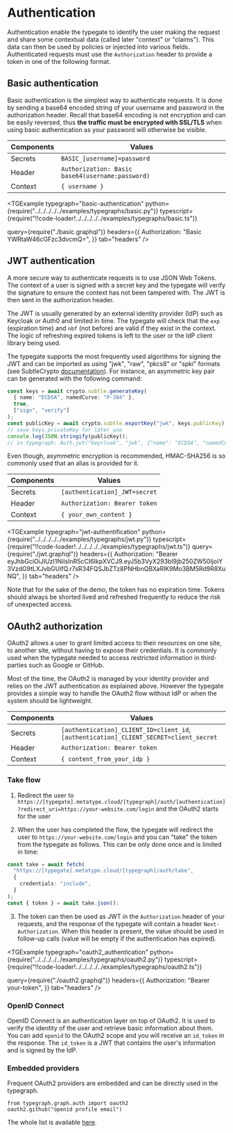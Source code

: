 

# Authentication

Authentication enable the typegate to identify the user making the request and share some contextual data (called later "context" or "claims"). This data can then be used by policies or injected into various fields. Authenticated requests must use the `Authorization` header to provide a token in one of the following format.

## Basic authentication

Basic authentication is the simplest way to authenticate requests. It is done by sending a base64 encoded string of your username and password in the authorization header. Recall that base64 encoding is not encryption and can be easily reversed, thus **the traffic must be encrypted with SSL/TLS** when using basic authentication as your password will otherwise be visible.

| Components | Values                                           |
| ---------- | ------------------------------------------------ |
| Secrets    | `BASIC_[username]=password`       |
| Header     | `Authorization: Basic base64(username:password)` |
| Context    | `{ username }`                                   |
<TGExample typegraph="basic-authentication"
  python={require("../../../../../examples/typegraphs/basic.py")}
  typescript={require("!!code-loader!../../../../../examples/typegraphs/basic.ts")}

  query={require("./basic.graphql")}
  headers={{
    Authorization: "Basic YWRtaW46cGFzc3dvcmQ=",
  }}
  tab="headers"
/>

## JWT authentication

A more secure way to authenticate requests is to use JSON Web Tokens. The context of a user is signed with a secret key and the typegate will verify the signature to ensure the context has not been tampered with. The JWT is then sent in the authorization header.

The JWT is usually generated by an external identity provider (IdP) such as Keycloak or Auth0 and limited in time. The typegate will check that the `exp` (expiration time) and `nbf` (not before) are valid if they exist in the context. The logic of refreshing expired tokens is left to the user or the IdP client library being used.

The typegate supports the most frequently used algorithms for signing the JWT and can be imported as using "jwk", "raw", "pkcs8" or "spki" formats (see SubtleCrypto [documentation](https://developer.mozilla.org/en-US/docs/Web/API/SubtleCrypto/importKey)).
For instance, an asymmetric key pair can be generated with the following command:

```typescript
const keys = await crypto.subtle.generateKey(
  { name: "ECDSA", namedCurve: "P-384" },
  true,
  ["sign", "verify"]
);
const publicKey = await crypto.subtle.exportKey("jwk", keys.publicKey);
// save keys.privateKey for later use
console.log(JSON.stringify(publicKey));
// in typegraph: Auth.jwt("keycloak", "jwk", {"name": "ECDSA", "namedCurve": "P-384"})
```

Even though, asymmetric encryption is recommended, HMAC-SHA256 is so commonly used that an alias is provided for it.

| Components | Values                                       |
| ---------- | -------------------------------------------- |
| Secrets    | `[authentication]_JWT=secret` |
| Header     | `Authorization: Bearer token`                |
| Context    | `{ your_own_content }`                       |

<TGExample
  typegraph="jwt-authentification"
  python={require("../../../../../examples/typegraphs/jwt.py")}
  typescript={require("!!code-loader!../../../../../examples/typegraphs/jwt.ts")}
  query={require("./jwt.graphql")}
  headers={{
    Authorization:
      "Bearer eyJhbGciOiJIUzI1NiIsInR5cCI6IkpXVCJ9.eyJ5b3VyX293bl9jb250ZW50IjoiY3VzdG9tLXJvbGUifQ.r7sR34FQSJbZTz8PNHbnQBXaRlK9Mo3BM5Rd9R8XuNQ",
  }}
  tab="headers"
/>

Note that for the sake of the demo, the token has no expiration time. Tokens should always be shorted lived and refreshed frequently to reduce the risk of unexpected access.

## OAuth2 authorization

OAuth2 allows a user to grant limited access to their resources on one site, to another site, without having to expose their credentials. It is commonly used when the typegate needed to access restricted information in third-parties such as Google or GitHub.

Most of the time, the OAuth2 is managed by your identity provider and relies on the JWT authentication as explained above. However the typegate provides a simple way to handle the OAuth2 flow without IdP or when the system should be lightweight.

| Components | Values                                                                                                               |
| ---------- | -------------------------------------------------------------------------------------------------------------------- |
| Secrets    | `[authentication]_CLIENT_ID=client_id`, `[authentication]_CLIENT_SECRET=client_secret` |
| Header     | `Authorization: Bearer token`                                                                                        |
| Context    | `{ content_from_your_idp }`                                                                                          |

### Take flow

1. Redirect the user to `https://[typegate].metatype.cloud/[typegraph]/auth/[authentication]?redirect_uri=https://your-website.com/login` and the OAuth2 starts for the user

2. When the user has completed the flow, the typegate will redirect the user to `https://your-website.com/login` and you can "take" the token from the typegate as follows. This can be only done once and is limited in time:

```typescript
const take = await fetch(
  "https://[typegate].metatype.cloud/[typegraph]/auth/take",
  {
    credentials: "include",
  }
);
const { token } = await take.json();
```

3. The token can then be used as JWT in the `Authorization` header of your requests, and the response of the typegate will contain a header `Next-Authorization`. When this header is present, the value should be used in follow-up calls (value will be empty if the authentication has expired).

<OAuth2 name="github" typegraph="oauth2-authentication" />

<TGExample
  typegraph="oauth2_authentication"
  python={require("../../../../../examples/typegraphs/oauth2.py")}
  typescript={require("!!code-loader!../../../../../examples/typegraphs/oauth2.ts")}

  query={require("./oauth2.graphql")}
  headers={{
    Authorization: "Bearer your-token",
  }}
  tab="headers"
/>

### OpenID Connect

OpenID Connect is an authentication layer on top of OAuth2. It is used to verify the identity of the user and retrieve basic information about them. You can add `openid` to the OAuth2 scope and you will receive an `id_token` in the response. The `id_token` is a JWT that contains the user's information and is signed by the IdP.

### Embedded providers

Frequent OAuth2 providers are embedded and can be directly used in the typegraph.

```
from typegraph.graph.auth import oauth2
oauth2.github("openid profile email")
```

The whole list is available [here](https://github.com/metatypedev/metatype/blob/main/typegraph/python/typegraph/graph/auth/oauth2.py).
